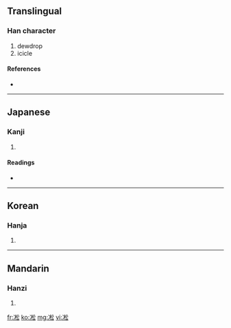 ==Translingual==

===Han character===
{{Han char|rn=15|rad=冫|as=08|sn=10|four=|canj=戈一木金戈 (IMDCI)}}

# dewdrop
# icicle

====References====
* {{Han ref|kx=0132.390|dkj=01663|dj=0296.270|hdz=10298.060|uh=51C7|ud=20935}}

----

==Japanese==

===Kanji===
{{ja-kanji|grade=|rs=冫08}}

# {{defn|Japanese|sort=冫08}}

====Readings====
* {{ja-readings|on=[[しょう]] (shō), [[しゅ]] (shu), [[そう]] (sō), [[す]] (su)|kun=[[つらら]] (tsurara)}}

----

==Korean==

===Hanja===
{{ko-hanja|hangeul=송|rv=song|mr=song}}

# {{defn|Korean|sort=冫08}}

----

==Mandarin==

===Hanzi===
{{cmn-hanzi|pin=[[sòng]] ([[song4]])|wg=sung<sup>4</sup>}}

# {{defn|Mandarin|sort=冫08}}

[[fr:凇]]
[[ko:凇]]
[[mg:凇]]
[[vi:凇]]
